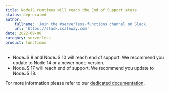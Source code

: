 ```yaml
---
title: NodeJS runtimes will reach the End of Support state  
status: deprecated
author:
    fullname: 'Join the #serverless-functions channel on Slack.'
    url: 'https://slack.scaleway.com'
date: 2022-09-08
category: serverless
product: functions
---
```


- NodeJS 8 and NodeJS 10 will reach end of support. We recommend you update to Node 14 or a newer node version.
- NodeJS 17 will reach end of support. We recommend you update to NodeJS 18. 

For more information please refer to our [dedicated documentation](/compute/functions/reference-content/functions-lifecycle/).